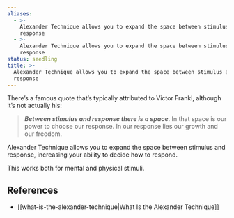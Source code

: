 ```yaml
---
aliases:
  - >-
    Alexander Technique allows you to expand the space between stimulus and
    response
  - >-
    Alexander Technique allows you to expand the space between stimulus and
    response
status: seedling
title: >-
  Alexander Technique allows you to expand the space between stimulus and
  response
---
```

There’s a famous quote that’s typically attributed to Victor Frankl, although it’s not actually his:

> **_Between stimulus and response there is a space_**. In that space is our power to choose our response. In our response lies our growth and our freedom.

Alexander Technique allows you to expand the space between stimulus and response, increasing your ability to decide how to respond.

This works both for mental and physical stimuli.

## References

- [[what-is-the-alexander-technique|What Is the Alexander Technique]]
